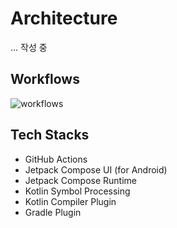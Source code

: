 # Architecture

... 작성 중

## Workflows

![workflows](images/workflows.png)

## Tech Stacks

- GitHub Actions
- Jetpack Compose UI (for Android)
- Jetpack Compose Runtime
- Kotlin Symbol Processing
- Kotlin Compiler Plugin
- Gradle Plugin
